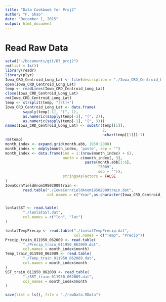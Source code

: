 ```yaml
---
title: "Data Cookbook for Proj2"
author: "P. Shao"
date: "December 1, 2015"
output: html_document
---
```


# Read Raw Data

```r
setwd("~/Documents/git/D3_proj2")
rm(list = ls())
library(readr)
library(plyr)
Iowa_CRD_Centroid_Long_Lat <- file(description = "./Iowa_CRD_Centroid_Long_Lat")
open(Iowa_CRD_Centroid_Long_Lat)
temp <- readLines(Iowa_CRD_Centroid_Long_Lat)
close(Iowa_CRD_Centroid_Long_Lat)
rm(Iowa_CRD_Centroid_Long_Lat)
temp <- strsplit(temp, "[\t]+")
Iowa_CRD_Centroid_Long_Lat <- data.frame(
        sapply(temp[-1], "[", 1), 
        as.numeric(sapply(temp[-1], "[", 2)), 
        as.numeric(sapply(temp[-1], "[", 3)))
names(Iowa_CRD_Centroid_Long_Lat) <- substr(temp[[1]], 
                                            2, 
                                            nchar(temp[[1]])-1)
rm(temp)
month_index <- expand.grid(month.abb, 1950:2008)
month_index <- mdply(month_index, 'paste', sep = "")
month_index <- data.frame(ind = 1:(nrow(month_index) + 6),
                          month = c(month_index[, 3], 
                                    paste(month.abb[1:6], 
                                          "2009", 
                                          sep = "")), 
                          stringsAsFactors = FALSE
)
IowaCornYieldAnom19502009train <- 
        read.table("./IowaCornYieldAnom19502009train.dat", 
                   col.names = c("Year",as.character(Iowa_CRD_Centroid_Long_Lat$Location)[order(Iowa_CRD_Centroid_Long_Lat$Location)]))


lonlatSST <- read.table(
        "./lonlatSST.dat", 
        col.names = c("lon", "lat")
)

lonlatTempPrecip <- read.table("./lonlatTempPrecip.dat", 
                               col.names = c("Temp", "Precip"))
Precip_train_011950_062009 <- read.table(
        "./Precip_train_011950_062009.dat", 
        col.names = month_index$month)
Temp_train_011950_062009 <- read.table(
        "./Temp_train_011950_062009.dat", 
        col.names = month_index$month
)
SST_train_011950_062009 <- read_table(
        "./SST_train_011950_062009.dat", 
        col_names = month_index$month
)

save(list = ls(), file = "./rawData.RData")


```